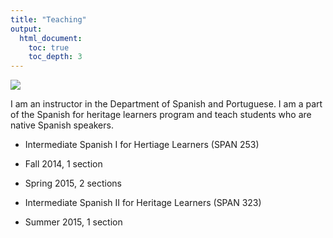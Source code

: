 ```yaml
---
title: "Teaching"
output:
  html_document:
    toc: true
    toc_depth: 3
---
```

<div align="center">
  <img src="images/teaching.jpg">
</div>


I am an instructor in the Department of Spanish and Portuguese. I am a part of the Spanish for heritage learners program and teach students who are native Spanish speakers.

* Intermediate Spanish I for Hertiage Learners (SPAN 253)

+ Fall 2014, 1 section 

+ Spring 2015, 2 sections

* Intermediate Spanish II for Heritage Learners (SPAN 323)

+ Summer 2015, 1 section
